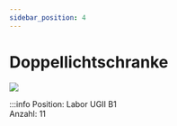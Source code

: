 ```yaml
---
sidebar_position: 4
---
```


# Doppellichtschranke



[![](/image/Labore/B1/Laborplatten/MusterET/platte_doppellichtschranke_min.webp)](/image/Labore/B1/Laborplatten/MusterET/platte_doppellichtschranke.webp)


:::info
Position:   Labor UGII B1\
Anzahl: 11